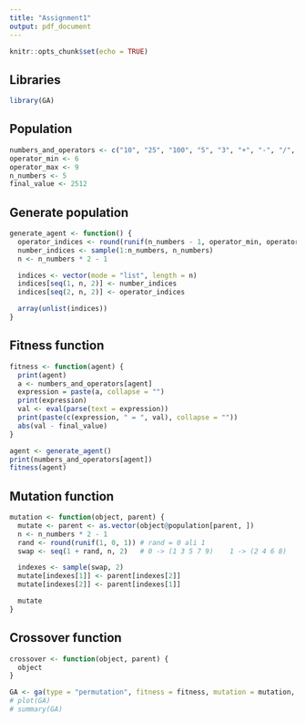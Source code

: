 ---
title: "Assignment1"
output: pdf_document
---

```{r setup, include=FALSE}
knitr::opts_chunk$set(echo = TRUE)
```
## Libraries
```{r}
library(GA)
```

## Population
```{r}
numbers_and_operators <- c("10", "25", "100", "5", "3", "+", "-", "/", "*")
operator_min <- 6
operator_max <- 9
n_numbers <- 5
final_value <- 2512
```

## Generate population
```{r}
generate_agent <- function() {
  operator_indices <- round(runif(n_numbers - 1, operator_min, operator_max))
  number_indices <- sample(1:n_numbers, n_numbers)
  n <- n_numbers * 2 - 1

  indices <- vector(mode = "list", length = n)
  indices[seq(1, n, 2)] <- number_indices
  indices[seq(2, n, 2)] <- operator_indices

  array(unlist(indices))
}
```

## Fitness function
```{r}
fitness <- function(agent) {
  print(agent)
  a <- numbers_and_operators[agent]
  expression = paste(a, collapse = "")
  print(expression)
  val <- eval(parse(text = expression))
  print(paste(c(expression, " = ", val), collapse = ""))
  abs(val - final_value)
}
```

```{r}
agent <- generate_agent()
print(numbers_and_operators[agent])
fitness(agent)
```

## Mutation function
```{r}
mutation <- function(object, parent) {
  mutate <- parent <- as.vector(object@population[parent, ])
  n <- n_numbers * 2 - 1
  rand <- round(runif(1, 0, 1)) # rand = 0 ali 1
  swap <- seq(1 + rand, n, 2)   # 0 -> (1 3 5 7 9)    1 -> (2 4 6 8)

  indexes <- sample(swap, 2)
  mutate[indexes[1]] <- parent[indexes[2]]
  mutate[indexes[2]] <- parent[indexes[1]]

  mutate
}
```

## Crossover function
```{r}
crossover <- function(object, parent) {
  object
}
```

```{r}
GA <- ga(type = "permutation", fitness = fitness, mutation = mutation, crossover = crossover, lower = 1, upper = 9)
# plot(GA)
# summary(GA)
```
